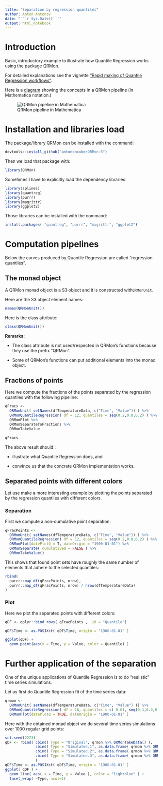 ```yaml
---
title: "Separation by regression quantiles"
author: Anton Antonov
date: "```r Sys.Date()```"
output: html_notebook
---
```


# Introduction

Basic, introductory example to illustrate how Quantile Regression works using the package 
[QRMon](https://github.com/antononcube/QRMon-R).

For detailed explanations see the vignette 
["Rapid making of Quantile Regression workflows"](https://htmlpreview.github.io/?https://github.com/antononcube/QRMon-R/blob/master/notebooks/rapid-making-of-qr-workflows.html).

Here is a 
[diagram](https://github.com/antononcube/MathematicaForPrediction/raw/master/MarkdownDocuments/Diagrams/A-monad-for-Quantile-Regression-workflows/QRMon-pipeline.jpg)
showing the concepts in a QRMon pipeline (in Mathematica notation.)

![QRMon pipeline in Mathematica](https://github.com/antononcube/MathematicaForPrediction/raw/master/MarkdownDocuments/Diagrams/A-monad-for-Quantile-Regression-workflows/QRMon-pipeline.jpg)

# Installation and libraries load

The package/library QRMon can be installed with the command:

```r
devtools::install_github("antononcube/QRMon-R")
```
Then we load that package with:

```r
library(QRMon)
```

Sometimes I have to explicitly load the dependency libraries:

```r
library(splines)
library(quantreg)
library(purrr)
library(magrittr)
library(ggplot2)
```

Those libraries can be installed with the command:

```r
install.packages( "quantreg", "purrr", "magrittr", "ggplot2")
```


# Computation pipelines

Below the curves produced by Quantile Regression are called "regression quantiles".

## The monad object

A QRMon monad object is a S3 object and it is constructed with`QRMonUnit`.

Here are the S3 object element names: 

```r
names(QRMonUnit())
```

Here is the class attribute:

```r
class(QRMonUnit())
```

**Remarks:**

- The class attribute is not used/respected in QRMon's functions because they use the prefix "QRMon".

- Some of QRMon's functions can put additional elements into the monad object.

## Fractions of points 

Here we compute the fractions of the points separated by the regression quantiles with 
the following pipeline:

```r
qFracs <-
  QRMonUnit( setNames(dfTemperatureData, c("Time", "Value")) ) %>%       # Get data
  QRMonQuantileRegression( df = 12, quantiles = seq(0.2,0.8,0.2) ) %>%   # Quantile Regression with B-splines
  QRMonPlot %>%                                                          # Plot data and regression quantiles
  QRMonSeparateToFractions %>%                                           # Separate the points and find fractions
  QRMonTakeValue                                                         # Take the value of the monad object
```


```r
qFracs
```

The above result should :

- illustrate what Quantile Regression does, and

- convince us that the concrete QRMon implementation works.


## Separated points with different colors 

Let use make a more interesting example by plotting the points separated by the regression quantiles
with different colors.

### Separation

First we compute a non-cumulative point separation:

```r
qFracPoints <-
  QRMonUnit( setNames(dfTemperatureData, c("Time", "Value")) ) %>%
  QRMonQuantileRegression( df = 12, quantiles = seq(0.2,0.8,0.2) ) %>%
  QRMonPlot(datePlotQ = T, dateOrigin = "1900-01-01") %>%               # Make a date-axis plot
  QRMonSeparate( cumulativeQ = FALSE ) %>%                              # Non-cumulative point sets
  QRMonTakeValue()
```

This shows that found point sets have roughly the same number of elements that adhere 
to the selected quantiles:

```r
rbind(
  purrr::map_df(qFracPoints, nrow),
  purrr::map_df(qFracPoints, nrow) / nrow(dfTemperatureData)
)
```

### Plot

Here we plot the separated points with different colors:

```r
qDF <- dplyr::bind_rows( qFracPoints , .id = "Quantile")

qDF$Time <- as.POSIXct( qDF$Time, origin = "1900-01-01" )

ggplot(qDF) + 
  geom_point(aes(x = Time, y = Value, color = Quantile) )
```

# Further application of the separation

One of the unique applications of Quantile Regression is to do "realistic" time series simulations. 

Let us first do Quantile Regression fit of the time series data:

```r
qrmon <-
  QRMonUnit( setNames(dfTemperatureData, c("Time", "Value") )) %>% 
  QRMonQuantileRegression( df = 16, quantiles = c( 0.01, seq(0.1,0.9,0.1), 0.99) ) %>% 
  QRMonPlot(datePlotQ = TRUE, dateOrigin = "1900-01-01" )
```

Here with the obtained monad object we do several time series simulations over 1000 regular grid points:

```r
set.seed(2223)
qDF <- rbind( cbind( Type = "Original", qrmon %>% QRMonTakeData() ),
              cbind( Type = "Simulated.1", as.data.frame( qrmon %>% QRMonSimulate(1000) %>% QRMonTakeValue() )),
              cbind( Type = "Simulated.2", as.data.frame( qrmon %>% QRMonSimulate(1000) %>% QRMonTakeValue() )),
              cbind( Type = "Simulated.3", as.data.frame( qrmon %>% QRMonSimulate(1000) %>% QRMonTakeValue() ))
              )
qDF$Time <- as.POSIXct( qDF$Time, origin = "1900-01-01" )
ggplot( qDF ) +
  geom_line( aes( x = Time, y = Value ), color = "lightblue" ) +
  facet_wrap( ~Type, ncol=1)
```


